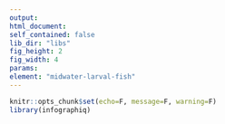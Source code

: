 ```yaml
---
output:
html_document:
self_contained: false
lib_dir: "libs"
fig_height: 2
fig_width: 4
params:
element: "midwater-larval-fish"
---
```


```r
knitr::opts_chunk$set(echo=F, message=F, warning=F)
library(infographiq)
```

<base target="_parent">
